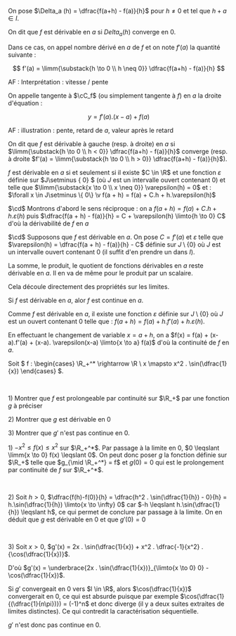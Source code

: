 

<Item type='definition' titre='dérivabilité en un point' searchDesc="fonction déribée">

On pose $\Delta_a (h) = \dfrac{f(a+h) - f(a)}{h}$ pour $h \neq 0$ et tel que $h + a \in I$.

On dit que $f$ est dérivable en $a$ si $Delta_a (h)$ converge en $0$.

Dans ce cas, on appel nombre dérivé en $a$ de $f$ et on note $f'(a)$ la quantité suivante :

$$
f'(a) = \limm{\substack{h \to 0 \\ h \neq 0}} \dfrac{f(a+h) - f(a)}{h}
$$
</Item>

AF : Interprétation : vitesse / pente

<Item type='definition' titre='tangente'  searchDesc="droite ">

On appelle tangente à $\cC_f$ (ou simplement tangente à $f$) en $a$ la droite d'équation :

$$
y = f'(a).(x-a) + f(a)
$$
</Item>

AF : illustration : pente, retard de $a$, valeur après le retard


<Item type='definition' titre='dérivabilité à gauche / droite' searchDesc="fonction">

On dit que $f$ est dérivable à gauche (resp. à droite) en $a$ si $\limm{\substack{h \to 0 \\ h < 0}} \dfrac{f(a+h) - f(a)}{h}$ converge (resp. à droite $f'(a) = \limm{\substack{h \to 0 \\ h > 0}} \dfrac{f(a+h) - f(a)}{h}$).
</Item>


<Item type='proposition' titre='caractérisation de la dérivabilité'  searchDesc="en a d'une fonction">

$f$ est dérivable en $a$ si et seulement si il existe $C \in \R$ et une fonction $\varepsilon$ définie sur $J\setminus \{ 0\} $ (où $J$ est un intervalle ouvert contenant $0$) et telle que $\limm{\substack{x \to 0 \\ x \neq 0}} \varepsilon(h) = 0$ et : $\forall x \in J\setminus \{ 0\} \v f(a + h) = f(a) + C.h + h.\varepsilon(h)$

</Item>


<Hideable type='démonstration' titre=''>

$\cd$ Montrons d'abord le sens réciproque : on a $f(a + h) = f(a) + C.h + h.\varepsilon(h)$ puis $\dfrac{f(a + h) - f(a)}{h} = C + \varepsilon(h) \limto{h \to 0} C$ d'où la dérivabilité de $f$ en $a$

$\cd$ Supposons que $f$ est dérivable en $a$. On pose $C = f'(a)$ et $\varepsilon$ telle que $\varepsilon(h) = \dfrac{f(a + h) - f(a)}{h} - C$ définie sur $J \setminus \{ 0\}$ où $J$ est un intervalle ouvert contenant $0$ (il suffit d'en prendre un dans $I$).

</Hideable>

<Item type='proposition' titre='dérivabilité et opérations' searchDesc="fonction">

La somme, le produit, le quotient de fonctions dérivables en $a$ reste dérivable en $a$. Il en va de même pour le produit par un scalaire.
</Item>

<Hideable type='démonstration' titre=''>

Cela découle directement des propriétés sur les limites.
</Hideable>


<Item type='proposition' titre='dérivabilité et continuité'  searchDesc="fonction">

Si $f$ est dérivable en $a$, alor $f$ est continue en $a$.
</Item>

<Hideable type='démonstration' titre=''>

Comme $f$ est dérivable en $a$, il existe une fonction $\varepsilon$ définie sur $J \setminus \{0\}$ où $J$ est un ouvert contenant $0$ telle que : $f(a + h) = f(a) + h.f'(a) + h.\varepsilon(h)$. 

En effectuant le changement de variable $x = a+h$, on a $f(x) = f(a) + (x-a).f'(a) + (x-a). \varepsilon(x-a) \limto{x \to a} f(a)$ d'où la continuité de $f$ en $a$.
</Hideable>

<Exercice titre=''>

Soit $ f : \begin{cases}  \R_+^* \rightarrow \R  \\ x \mapsto  x^2 . \sin(\dfrac{1}{x}) \end{cases} $.

<br/>

1\) Montrer que $f$ est prolongeable par continuité sur $\R_+$ par une fonction $g$ à préciser

2\) Montrer que $g$ est dérivable en $0$

3\) Montrer que $g'$ n'est pas continue en $0$.
</Exercice>

<Hideable type='solution' titre=''>

1\) $-x^2 \leqslant f(x) \leqslant x^2$ sur $\R_+^*$. Par passage à la limite en $0$, $0 \leqslant \limm{x \to 0} f(x) \leqslant 0$. On peut donc poser $g$ la fonction définie sur $\R_+$ telle que $g_{\mid \R_+^*} = f$ et $g(0) = 0$
qui est le prolongement par continuité de $f$ sur $\R_+^*$.

<br/>

2\) Soit $h > 0$, $\dfrac{f(h)-f(0)}{h} = \dfrac{h^2 . \sin(\dfrac{1}{h}) - 0}{h} = h.\sin(\dfrac{1}{h}) \limto{x \to \infty} 0$ car $-h \leqslant h.\sin(\dfrac{1}{h}) \leqslant h$, ce qui permet de conclure par passage à la limite. On en déduit que $g$ est dérivable en $0$ et que $g'(0) = 0$

<br/>

3\) Soit $x > 0$, $g'(x) = 2x . \sin(\dfrac{1}{x}) + x^2 . \dfrac{-1}{x^2} . {\cos(\dfrac{1}{x})}$.

D'où $g'(x) = \underbrace{2x . \sin(\dfrac{1}{x})}_{\limto{x \to 0} 0} - \cos(\dfrac{1}{x})$.

Si $g'$ convergeait en $0$ vers $l \in \R$, alors $\cos(\dfrac{1}{x})$ convergerait en $0$, ce qui est absurde puisque par exemple $\cos(\dfrac{1}{(\dfrac{1}{n\pi})}) = (-1)^n$ et donc diverge (il y a deux suites extraites de limites distinctes). Ce qui contredit la caractérisation séquentielle.

$g'$ n'est donc pas continue en $0$.

</Hideable>